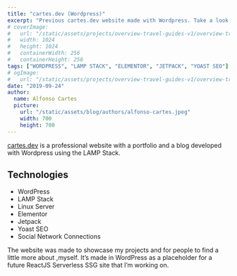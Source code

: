 ```yaml
---
title: "cartes.dev (Wordpress)"
excerpt: "Previous cartes.dev website made with Wordpress. Take a look at how it was made, what technologies where used and why..."
# coverImage: 
#   url: "/static/assets/projects/overview-travel-guides-v1/overview-travel-guides-v1-icon.png"
#   width: 1024
#   height: 1024
#   containerWidth: 256
#   containerHeight: 256
tags: ["WORDPRESS", "LAMP STACK", "ELEMENTOR", "JETPACK", "YOAST SEO"]
# ogImage:
#   url: "/static/assets/projects/overview-travel-guides-v1/overview-travel-guides-v1-icon.png"
date: "2019-09-24"
author:
  name: Alfonso Cartes
  picture: 
    url: "/static/assets/blog/authors/alfonso-cartes.jpeg"
    width: 700
    height: 700
---
```


<!-- TODO: add the url to the free hosting -->
[cartes.dev]() is a professional website with a portfolio and a blog developed with Wordpress using the LAMP Stack.

## Technologies

- WordPress
- LAMP Stack
- Linux Server
- Elementor
- Jetpack
- Yoast SEO
- Social Network Connections
 
The website was made to showcase my projects and for people to find a little more about ,myself. It’s made in WordPress as a placeholder for a future ReactJS Serverless SSG site that I’m working on.